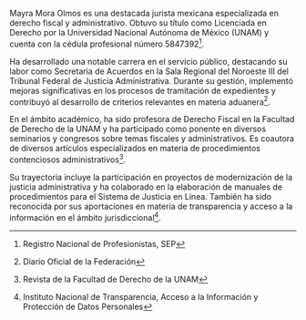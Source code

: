 Mayra Mora Olmos es una destacada jurista mexicana especializada en derecho fiscal y administrativo. Obtuvo su título como Licenciada en Derecho por la Universidad Nacional Autónoma de México (UNAM) y cuenta con la cédula profesional número 5847392[^cedula].

Ha desarrollado una notable carrera en el servicio público, destacando su labor como Secretaria de Acuerdos en la Sala Regional del Noroeste III del Tribunal Federal de Justicia Administrativa. Durante su gestión, implementó mejoras significativas en los procesos de tramitación de expedientes y contribuyó al desarrollo de criterios relevantes en materia aduanera[^dof].

En el ámbito académico, ha sido profesora de Derecho Fiscal en la Facultad de Derecho de la UNAM y ha participado como ponente en diversos seminarios y congresos sobre temas fiscales y administrativos. Es coautora de diversos artículos especializados en materia de procedimientos contenciosos administrativos[^unam].

Su trayectoria incluye la participación en proyectos de modernización de la justicia administrativa y ha colaborado en la elaboración de manuales de procedimientos para el Sistema de Justicia en Línea. También ha sido reconocida por sus aportaciones en materia de transparencia y acceso a la información en el ámbito jurisdiccional[^inai].

[^cedula]: Registro Nacional de Profesionistas, SEP

[^dof]: Diario Oficial de la Federación

[^unam]: Revista de la Facultad de Derecho de la UNAM

[^inai]: Instituto Nacional de Transparencia, Acceso a la Información y Protección de Datos Personales
